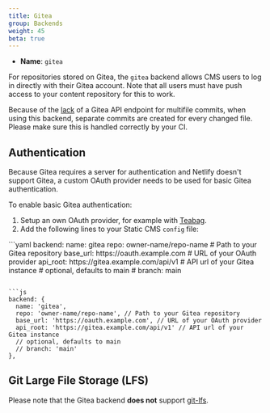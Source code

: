 ```yaml
---
title: Gitea
group: Backends
weight: 45
beta: true
---
```


- **Name**: `gitea`

For repositories stored on Gitea, the `gitea` backend allows CMS users to log in directly with their Gitea account. Note that all users must have push access to your content repository for this to work.

<Alert severity="warning">Because of the [lack](https://github.com/go-gitea/gitea/issues/14619) of a Gitea API endpoint for multifile commits, when using this backend, separate commits are created for every changed file. Please make sure this is handled correctly by your CI.</Alert>

## Authentication

Because Gitea requires a server for authentication and Netlify doesn't support Gitea, a custom OAuth provider needs to be used for basic Gitea authentication.

To enable basic Gitea authentication:

1. Setup an own OAuth provider, for example with [Teabag](https://github.com/denyskon/teabag).
2. Add the following lines to your Static CMS `config` file:

<CodeTabs>
```yaml
backend:
  name: gitea
  repo: owner-name/repo-name # Path to your Gitea repository
  base_url: https://oauth.example.com # URL of your OAuth provider
  api_root: https://gitea.example.com/api/v1 # API url of your Gitea instance
  # optional, defaults to main
  # branch: main

```

```js
backend: {
  name: 'gitea',
  repo: 'owner-name/repo-name', // Path to your Gitea repository
  base_url: 'https://oauth.example.com', // URL of your OAuth provider
  api_root: 'https://gitea.example.com/api/v1' // API url of your Gitea instance
  // optional, defaults to main
  // branch: 'main'
},
```

</CodeTabs>

## Git Large File Storage (LFS)

Please note that the Gitea backend **does not** support [git-lfs](https://git-lfs.github.com/).
